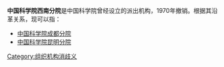 '''中国科学院西南分院'''是中国科学院曾经设立的派出机构，1970年撤销。根据其沿革关系，现可以指：
* [[中国科学院成都分院|中国科学院成都分院]]
* [[中国科学院昆明分院|中国科学院昆明分院]]

{{disambig}}

[[Category:组织机构消歧义|Category:组织机构消歧义]]